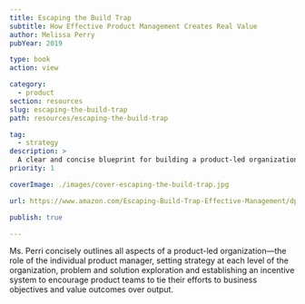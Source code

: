 ```yaml
---
title: Escaping the Build Trap
subtitle: How Effective Product Management Creates Real Value
author: Melissa Perry
pubYear: 2019

type: book
action: view

category: 
  - product
section: resources
slug: escaping-the-build-trap
path: resources/escaping-the-build-trap

tag: 
  - strategy
description: >
  A clear and concise blueprint for building a product-led organization that values outcomes over ouput.
priority: 1

coverImage: ./images/cover-escaping-the-build-trap.jpg

url: https://www.amazon.com/Escaping-Build-Trap-Effective-Management/dp/149197379X/ref=sr_1_1?crid=DGE5E256C4BY&keywords=escaping+the+build+trap&qid=1582237544&sprefix=escaping+the+%2Caps%2C157&sr=8-1

publish: true

---
```

Ms. Perri concisely outlines all aspects of a product-led organization—the role of the individual product manager, setting strategy at each level of the organization, problem and solution exploration and establishing an incentive system to encourage product teams to tie their efforts to business objectives and value outcomes over output.
